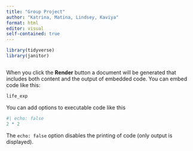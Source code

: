 ```yaml
---
title: "Group Project"
author: "Katrina, Matina, Lindsey, Kaviya"
format: html
editor: visual
self-contained: true
---
```


```r
library(tidyverse)
library(janitor)


```

```r


```

When you click the **Render** button a document will be generated that includes both content and the output of embedded code. You can embed code like this:

```r
life_exp
```

You can add options to executable code like this

```r
#| echo: false
2 * 2
```

The `echo: false` option disables the printing of code (only output is displayed).
